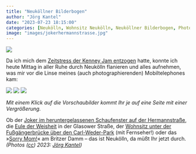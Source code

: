 ```yaml
---
title: "Neuköllner Bilderbogen"
author: "Jörg Kantel"
date: "2023-07-23 18:15:00"
categories: [Neukölln, Wohnsitz Neukölln, Neuköllner Bilderbogen, Photographie]
image: "images/jokerhermannstrasse.jpg"
---
```


[![](images/jokerhermannstrasse-b.jpg)](https://www.flickr.com/photos/schockwellenreiter/53065909535/)

Da ich mich dem [Zeitstress der Kenney Jam entzogen](https://kantel.github.io/posts/2023072301_night_in_the_park/) hatte, konnte ich heute Mittag in aller Ruhe durch Neukölln flanieren und alles aufnehmen, was mir vor die Linse meines (auch photographierenden) Mobiltelephones kam:

[![](images/eulederweisheit.jpg)](https://www.flickr.com/photos/schockwellenreiter/53064934922/)&nbsp;[![](images/wohnsitzwederstrasse.jpg)](https://www.flickr.com/photos/schockwellenreiter/53066017363/)&nbsp;[![](images/sorrymom.jpg)](https://www.flickr.com/photos/schockwellenreiter/53023013128/)

*Mit einem Klick auf die Vorschaubilder kommt Ihr je auf eine Seite mit einer Vergrößerung.*

Ob der [Joker im heruntergelassenen Schaufenster auf der Hermannstraße](https://www.flickr.com/photos/schockwellenreiter/53065909535/), die [Eule der Weisheit](https://www.flickr.com/photos/schockwellenreiter/53064934922/) in der Glasower Straße, der [Wohnsitz unter der Fußgängerbrücke über den Carl-Weder-Park](https://www.flickr.com/photos/schockwellenreiter/53066017363/) (mit Fernseher!) oder das »[Sorry Mom!](https://www.flickr.com/photos/schockwellenreiter/53023013128/)« am Britzer Damm -- das ist Neukölln, da müßt Ihr jetzt durch. *(Photos ([cc](http://creativecommons.org/licenses/by-nc-nd/2.0/)) 2023: [Jörg Kantel](http://cognitiones.kantel-chaos-team.de/cv.html))*